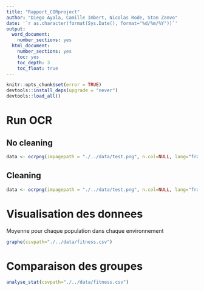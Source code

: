 ```yaml
---
title: "Rapport_CORproject"
author: "Diego Ayala, Camille Imbert, Nicolas Rode, Stan Zanvo"
date: '`r as.character(format(Sys.Date(), format="%d/%m/%Y"))`'
output: 
  word_document:
    number_sections: yes
  html_document:
    number_sections: yes
    toc: yes
    toc_depth: 3
    toc_float: true
---
```



```r
knitr::opts_chunk$set(error = TRUE)
devtools::install_deps(upgrade = "never")
devtools::load_all()
```

# Run OCR
## No cleaning
```r

data <- ocrpng(impagepath = "./../data/test.png", n.col=NULL, lang="fra",  header=TRUE, outcsv="./../data/fitnessOCR.csv")

```
## Cleaning
```r

data <- ocrpng(impagepath = "./../data/test.png", n.col=NULL, lang="fra",  header=TRUE, cleaning=TRUE, outcsv="./../data/fitnessOCR.csv")

```
# Visualisation des donnees

Moyenne pour chaque population dans chaque environnement
```r
graphe(csvpath="./../data/fitness.csv")
```

# Comparaison des groupes

```r
analyse_stat(csvpath="./../data/fitness.csv")
```

